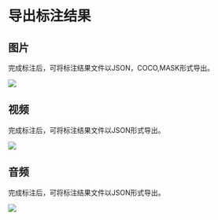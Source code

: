 
# 导出标注结果

## 图片

完成标注后，可将标注结果文件以JSON，COCO,MASK形式导出。

<img src={imageUrl} />

## 视频

完成标注后，可将标注结果文件以JSON形式导出。

<img src={video} />

## 音频

完成标注后，可将标注结果文件以JSON形式导出。

<img src={audio} />
